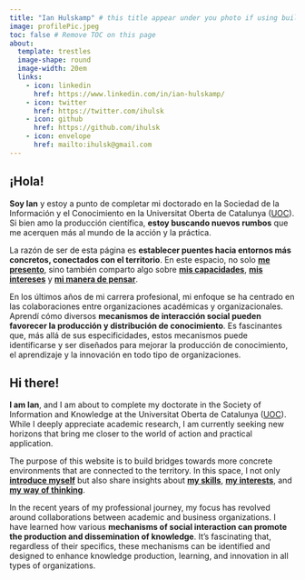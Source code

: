 ```yaml
---
title: "Ian Hulskamp" # this title appear under you photo if using built-in template
image: profilePic.jpeg 
toc: false # Remove TOC on this page
about: 
  template: trestles
  image-shape: round
  image-width: 20em 
  links: 
    - icon: linkedin
      href: https://www.linkedin.com/in/ian-hulskamp/
    - icon: twitter
      href: https://twitter.com/ihulsk
    - icon: github
      href: https://github.com/ihulsk
    - icon: envelope
      href: mailto:ihulsk@gmail.com
---
```


::: {.content-visible .justified when-profile="es"}
# ¡Hola!
::: justified
**Soy Ian** y estoy a punto de completar mi doctorado en la Sociedad de la Información y el Conocimiento en la Universitat Oberta de Catalunya ([UOC](https://www.uoc.edu/portal/es/index.html)). Si bien amo la producción científica, **estoy buscando nuevos rumbos** que me acerquen más al mundo de la acción y la práctica.

La razón de ser de esta página es **establecer puentes hacia entornos más concretos, conectados con el territorio**. En este espacio, no solo [**me presento**](about.qmd), sino también comparto algo sobre [**mis capacidades**](skills.qmd), [**mis intereses**](interests.qmd) y [**mi manera de pensar**](blog.qmd).

En los últimos años de mi carrera profesional, mi enfoque se ha centrado en las colaboraciones entre organizaciones académicas y organizacionales. Aprendí cómo diversos **mecanismos de interacción social pueden favorecer la producción y distribución de conocimiento**. Es fascinantes que, más allá de sus especificidades, estos mecanismos puede identificarse y ser diseñados para mejorar la producción de conocimiento, el aprendizaje y la innovación en todo tipo de organizaciones.
:::
:::

::: {.content-visible .justified when-profile="en"}
# Hi there!
::: justified
**I am Ian**, and I am about to complete my doctorate in the Society of Information and Knowledge at the Universitat Oberta de Catalunya ([UOC](https://www.uoc.edu/portal/es/index.html)). While I deeply appreciate academic research, I am currently seeking new horizons that bring me closer to the world of action and practical application.

The purpose of this website is to build bridges towards more concrete environments that are connected to the territory. In this space, I not only [**introduce myself**](about.qmd) but also share insights about [**my skills**](skills.qmd), [**my interests**](interests.qmd), and [**my way of thinking**](blog.qmd).

In the recent years of my professional journey, my focus has revolved around collaborations between academic and business organizations. I have learned how various **mechanisms of social interaction can promote the production and dissemination of knowledge**. It's fascinating that, regardless of their specifics, these mechanisms can be identified and designed to enhance knowledge production, learning, and innovation in all types of organizations.
:::
:::

